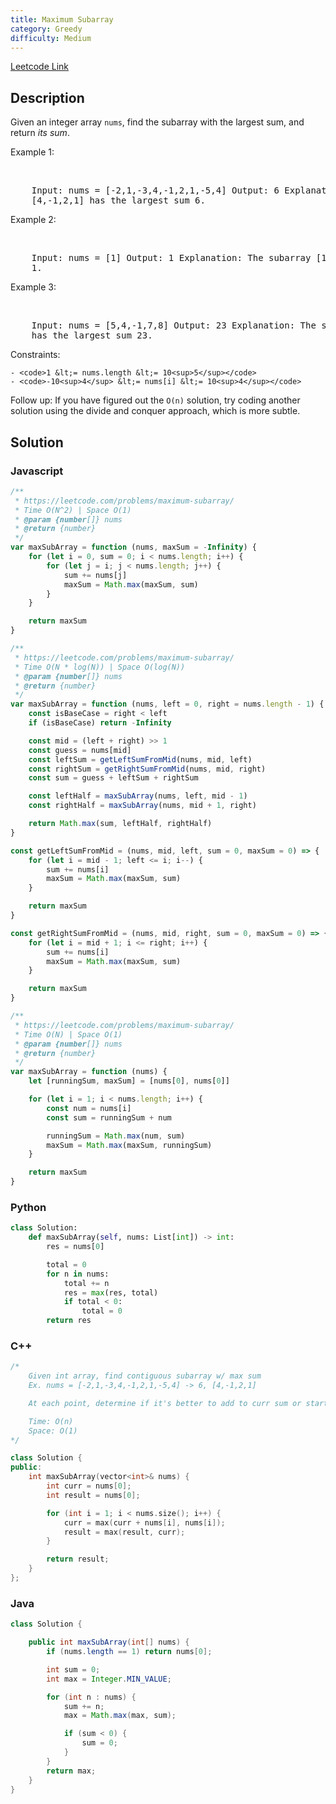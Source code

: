 ```yaml
---
title: Maximum Subarray
category: Greedy
difficulty: Medium
---
```


<Callout>

[Leetcode Link](https://leetcode.com/problems/maximum-subarray)

</Callout>

## Description

Given an integer array <code>nums</code>, find the <span data-keyword="subarray-nonempty">subarray</span> with the largest sum, and return _its sum_.

Example 1:

<br />
<pre className="overflow-x-auto">
	Input: nums = [-2,1,-3,4,-1,2,1,-5,4] Output: 6 Explanation: The subarray
	[4,-1,2,1] has the largest sum 6.
</pre>

Example 2:

<br />
<pre className="overflow-x-auto">
	Input: nums = [1] Output: 1 Explanation: The subarray [1] has the largest sum
	1.
</pre>

Example 3:

<br />
<pre className="overflow-x-auto">
	Input: nums = [5,4,-1,7,8] Output: 23 Explanation: The subarray [5,4,-1,7,8]
	has the largest sum 23.
</pre>

Constraints:

    - <code>1 &lt;= nums.length &lt;= 10<sup>5</sup></code>
    - <code>-10<sup>4</sup> &lt;= nums[i] &lt;= 10<sup>4</sup></code>

Follow up: If you have figured out the <code>O(n)</code> solution, try coding another solution using the divide and conquer approach, which is more subtle.

## Solution

### Javascript

```javascript
/**
 * https://leetcode.com/problems/maximum-subarray/
 * Time O(N^2) | Space O(1)
 * @param {number[]} nums
 * @return {number}
 */
var maxSubArray = function (nums, maxSum = -Infinity) {
	for (let i = 0, sum = 0; i < nums.length; i++) {
		for (let j = i; j < nums.length; j++) {
			sum += nums[j]
			maxSum = Math.max(maxSum, sum)
		}
	}

	return maxSum
}

/**
 * https://leetcode.com/problems/maximum-subarray/
 * Time O(N * log(N)) | Space O(log(N))
 * @param {number[]} nums
 * @return {number}
 */
var maxSubArray = function (nums, left = 0, right = nums.length - 1) {
	const isBaseCase = right < left
	if (isBaseCase) return -Infinity

	const mid = (left + right) >> 1
	const guess = nums[mid]
	const leftSum = getLeftSumFromMid(nums, mid, left)
	const rightSum = getRightSumFromMid(nums, mid, right)
	const sum = guess + leftSum + rightSum

	const leftHalf = maxSubArray(nums, left, mid - 1)
	const rightHalf = maxSubArray(nums, mid + 1, right)

	return Math.max(sum, leftHalf, rightHalf)
}

const getLeftSumFromMid = (nums, mid, left, sum = 0, maxSum = 0) => {
	for (let i = mid - 1; left <= i; i--) {
		sum += nums[i]
		maxSum = Math.max(maxSum, sum)
	}

	return maxSum
}

const getRightSumFromMid = (nums, mid, right, sum = 0, maxSum = 0) => {
	for (let i = mid + 1; i <= right; i++) {
		sum += nums[i]
		maxSum = Math.max(maxSum, sum)
	}

	return maxSum
}

/**
 * https://leetcode.com/problems/maximum-subarray/
 * Time O(N) | Space O(1)
 * @param {number[]} nums
 * @return {number}
 */
var maxSubArray = function (nums) {
	let [runningSum, maxSum] = [nums[0], nums[0]]

	for (let i = 1; i < nums.length; i++) {
		const num = nums[i]
		const sum = runningSum + num

		runningSum = Math.max(num, sum)
		maxSum = Math.max(maxSum, runningSum)
	}

	return maxSum
}
```

### Python

```python
class Solution:
    def maxSubArray(self, nums: List[int]) -> int:
        res = nums[0]

        total = 0
        for n in nums:
            total += n
            res = max(res, total)
            if total < 0:
                total = 0
        return res

```

### C++

```cpp
/*
    Given int array, find contiguous subarray w/ max sum
    Ex. nums = [-2,1,-3,4,-1,2,1,-5,4] -> 6, [4,-1,2,1]

    At each point, determine if it's better to add to curr sum or start over

    Time: O(n)
    Space: O(1)
*/

class Solution {
public:
    int maxSubArray(vector<int>& nums) {
        int curr = nums[0];
        int result = nums[0];

        for (int i = 1; i < nums.size(); i++) {
            curr = max(curr + nums[i], nums[i]);
            result = max(result, curr);
        }

        return result;
    }
};

```

### Java

```java
class Solution {

    public int maxSubArray(int[] nums) {
        if (nums.length == 1) return nums[0];

        int sum = 0;
        int max = Integer.MIN_VALUE;

        for (int n : nums) {
            sum += n;
            max = Math.max(max, sum);

            if (sum < 0) {
                sum = 0;
            }
        }
        return max;
    }
}

```
